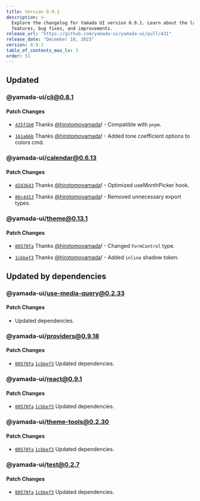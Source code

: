 ```yaml
---
title: Version 0.9.1
description: >-
  Explore the changelog for Yamada UI version 0.9.1. Learn about the latest
  features, bug fixes, and improvements.
release_url: "https://github.com/yamada-ui/yamada-ui/pull/431"
release_date: "December 10, 2023"
version: 0.9.1
table_of_contents_max_lv: 3
order: 51
---
```


## Updated

### @yamada-ui/cli@0.8.1

#### Patch Changes

- [`425f1b0`](https://github.com/hirotomoyamada/yamada-ui/commit/425f1b02d4dfa2d63b5baad56e26e07ab1fdfb35) Thanks [@hirotomoyamada](https://github.com/hirotomoyamada)! - Compatible with `pnpm`.

- [`161a66b`](https://github.com/hirotomoyamada/yamada-ui/commit/161a66bd5b48bbd0739fe5e28e1ecd92be0800b9) Thanks [@hirotomoyamada](https://github.com/hirotomoyamada)! - Added tone coefficient options to colors cmd.

### @yamada-ui/calendar@0.6.13

#### Patch Changes

- [`d2d3643`](https://github.com/hirotomoyamada/yamada-ui/commit/d2d3643893dc1fd43d88ae26cb28a7057ee936e1) Thanks [@hirotomoyamada](https://github.com/hirotomoyamada)! - Optimized useMonthPicker hook.

- [`86c4d13`](https://github.com/hirotomoyamada/yamada-ui/commit/86c4d139bfbda9af2ffadfccc8543f37341b2187) Thanks [@hirotomoyamada](https://github.com/hirotomoyamada)! - Removed unnecessary export types.

### @yamada-ui/theme@0.13.1

#### Patch Changes

- [`00570fa`](https://github.com/hirotomoyamada/yamada-ui/commit/00570faf38843ff2786f3750594d32fae86edadc) Thanks [@hirotomoyamada](https://github.com/hirotomoyamada)! - Changed `FormControl` type.

- [`1cbbef3`](https://github.com/hirotomoyamada/yamada-ui/commit/1cbbef31657f9aff7a46d960ff4d47246d2ba453) Thanks [@hirotomoyamada](https://github.com/hirotomoyamada)! - Added `inline` shadow token.

## Updated by dependencies

### @yamada-ui/use-media-query@0.2.33

#### Patch Changes

- Updated dependencies.

### @yamada-ui/providers@0.9.18

#### Patch Changes

- [`00570fa`](https://github.com/hirotomoyamada/yamada-ui/commit/00570faf38843ff2786f3750594d32fae86edadc) [`1cbbef3`](https://github.com/hirotomoyamada/yamada-ui/commit/1cbbef31657f9aff7a46d960ff4d47246d2ba453) Updated dependencies.

### @yamada-ui/react@0.9.1

#### Patch Changes

- [`00570fa`](https://github.com/hirotomoyamada/yamada-ui/commit/00570faf38843ff2786f3750594d32fae86edadc) [`1cbbef3`](https://github.com/hirotomoyamada/yamada-ui/commit/1cbbef31657f9aff7a46d960ff4d47246d2ba453) Updated dependencies.

### @yamada-ui/theme-tools@0.2.30

#### Patch Changes

- [`00570fa`](https://github.com/hirotomoyamada/yamada-ui/commit/00570faf38843ff2786f3750594d32fae86edadc) [`1cbbef3`](https://github.com/hirotomoyamada/yamada-ui/commit/1cbbef31657f9aff7a46d960ff4d47246d2ba453) Updated dependencies.

### @yamada-ui/test@0.2.7

#### Patch Changes

- [`00570fa`](https://github.com/hirotomoyamada/yamada-ui/commit/00570faf38843ff2786f3750594d32fae86edadc) [`1cbbef3`](https://github.com/hirotomoyamada/yamada-ui/commit/1cbbef31657f9aff7a46d960ff4d47246d2ba453) Updated dependencies.
